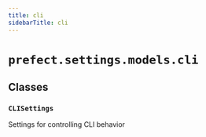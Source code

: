 ```yaml
---
title: cli
sidebarTitle: cli
---
```


# `prefect.settings.models.cli`

## Classes

### `CLISettings` <sup><a href="https://github.com/PrefectHQ/prefect/blob/main/src/prefect/settings/models/cli.py#L12" target="_blank"><Icon icon="github" size="14" /></a></sup>


Settings for controlling CLI behavior

